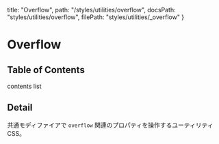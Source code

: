   title: "Overflow",
  path: "/styles/utilities/overflow",
  docsPath: "styles/utilities/overflow",
  filePath: "styles/utilities/_overflow"
}


# Overflow

## Table of Contents

contents list

## Detail

共通モディファイアで `overflow` 関連のプロパティを操作するユーティリティ CSS。
